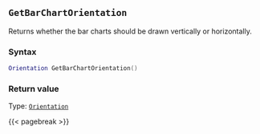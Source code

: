 ## `GetBarChartOrientation`

Returns whether the bar charts should be drawn vertically or horizontally.

### Syntax {-}

``` .lua
Orientation GetBarChartOrientation()
```


### Return value {-}

Type: [`Orientation`](#orientation)


{{< pagebreak >}}